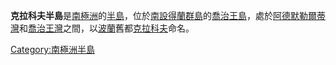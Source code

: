 {{Unreferenced|time=2018-05-20T04:10:12+00:00}}
{{coord|62|7|S|58|15|W|source:GNIS|display=title}}

'''克拉科夫半島'''是[[南極洲|南極洲]]的[[半島|半島]]，位於[[南設得蘭群島|南設得蘭群島]]的[[喬治王島|喬治王島]]，處於[[阿德默勒爾蒂灣_(南設得蘭群島)|阿德默勒爾蒂灣]]和[[喬治王灣|喬治王灣]]之間，以[[波蘭|波蘭]]舊都[[克拉科夫|克拉科夫]]命名。

{{Antarctica-geo-stub}}
[[Category:南極洲半島|Category:南極洲半島]]